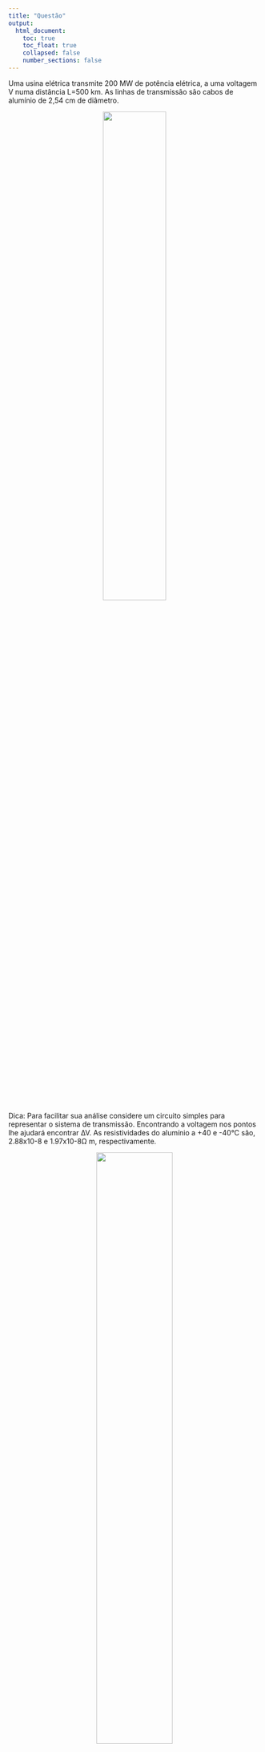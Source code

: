 ```yaml
---
title: "Questão"
output:
  html_document:
    toc: true
    toc_float: true
    collapsed: false
    number_sections: false
---
```


Uma usina elétrica transmite 200 MW de potência elétrica, a uma voltagem V numa distância L=500 km. As linhas de transmissão são cabos de alumínio de 2,54 cm de diâmetro.  

<center>
<a href = "https://virtual.ufmg.br/20202/pluginfile.php/445201/mod_data/intro/tema2_2.png">
![](images/Questao2.png){width=50%}
</a>
</center>

$~$

Dica: Para facilitar sua análise considere um circuito simples para representar o sistema de transmissão.  Encontrando a voltagem nos pontos lhe ajudará encontrar ∆V.  As resistividades do alumínio a +40 e -40°C são, 2.88x10-8 e 1.97x10-8Ω m, respectivamente.


<center>
<a href = "https://virtual.ufmg.br/20202/pluginfile.php/445201/mod_data/intro/t2dica.png">
![](images/Questao2-pt1.png){width=55%}

</a>
</center>

$~$




# Definindo a Resistência

(a) Encontre a resistência dos cabos quando a temperatura deles é de +40° C ou -40° C.  


Será utilizada a equação **(16)** para encontrar a resistência.

$$
R = \rho \cdot \frac{L}{A}  \hspace{1cm} (16)
$$

como, a resistividade do Alumínio é:

- $\rho_{+40ºC} = 2,88 \times 10^{-8} Ω \cdot m$
- $\rho_{-40ºC} = 1,97 \times 10^{-8} Ω \cdot m$




Área da Seção Transversal (A):

Diâmetro = 2,54 cm
Raio = 1,27 cm

$$A = \pi \cdot R^2$$
$$ A = \pi \cdot (1.27)^2 \approx 5,06 cm^2 $$
Área em $m^2 = 5,06 \cdot 10^{-4} \hspace{0.2cm} m^2$

Como são dois fios de comprimento L, será considerado nos cálculos que o comprimento é de 2L. 

Assim: 

(1) A +40ºC
$$
R_{+40ºC} = \frac{ \left ( 2,88 \times 10^{-8} Ω \cdot m \right) \cdot \left(2 \times 5 \cdot 10^5 \hspace{0.2cm} m \right)}{5,06 \cdot 10^{-4} \hspace{0.2cm} m^2} = \frac{28,80 \cdot 10^{-3} Ω \cdot m^2}{5,06 \cdot 10^{-4} \hspace{0.2cm} m^2} = 5,69 \cdot 10 Ω = 56,9 Ω
$$

(2) A -40ºC
$$
R_{-40ºC} = \frac{\left (1,97 \times 10^{-8} Ω \cdot m \right) \cdot \left(2 \times 5 \cdot 10^5 \hspace{0.2cm} m \right)}{5,06 \cdot 10^{-4} \hspace{0.2cm} m^2} = \frac{19,70 \cdot 10^{-3} Ω \cdot m^2}{5,06 \cdot 10^{-4} \hspace{0.2cm} m^2} = 3,89 \cdot 10 Ω = 38,9 Ω
$$


$~$



# Definindo a Variação de Tensão

(b) Há uma queda de voltagem, ∆V entre as duas linhas, de tal forma que a voltagem que chega ao usuário é V-∆V.  Encontre essa perda de voltagem em termos de R e a corrente I, e também em termos da potência P, e a voltagem V.  


$$
V - \frac{I \cdot R}{2} - \frac{I \cdot R}{2} = V - \Delta V
$$
$$
\frac{2 \cdot I \cdot R}{2} = \Delta V
$$

$$
\Delta V = I \cdot R \hspace{1cm} \therefore \hspace{1cm} I = \frac{\Delta V}{R} \hspace{0.2cm} (28)
$$
Isolando a equação **(21)**, em função da corrente elétrica (I):

$$
P = V \cdot I \hspace{1cm} \therefore \hspace{1cm} I = \frac{P}{V} \hspace{0.2cm} (29)
$$
Igualando as equações **(28)** e **(29)**, temos:

$$
\Delta V = \frac{P \cdot R}{V}
$$


$~$



# Tensão Mínima

(c) É desejável que ∆V seja, no máximo, 2% de V.  Já que P e R são dados, qual seria a voltagem V mínima para manter ∆V abaixo de 2% de V para as duas temperaturas? 


<center> 
![FIGURA 3](images/)
</center> 

$~$

# Potência Dissipada

(d) Qual é a potência dissipada nas linhas a essas duas temperaturas?.

<center>
![FIGURA 4](images/)
</center> 

$~$

<iframe width="800" height="600" src="https://www.multisim.com/content/NAqsGxwEk6fG2THQkjJbJb/transmission-lines/open"></iframe>
